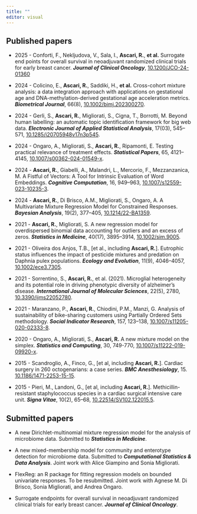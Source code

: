 ---
title: ""
editor: visual
---

## Published papers

-   2025 - Conforti, F., Nekljudova, V., Sala, I., **Ascari, R.**, **et al.** Surrogate end points for overall survival in neoadjuvant randomized clinical trials for early breast cancer. [***Journal of Clinical Oncology***]{.text-primary}, [10.1200/JCO-24-01360](https://doi.org/10.1200/JCO-24-01360)

-   2024 - Colicino, E., **Ascari, R.**, Saddiki, H., **et al.** Cross-cohort mixture analysis: a data integration approach with applications on gestational age and DNA-methylation-derived gestational age acceleration metrics. [***Biometrical Journal***]{.text-primary}, 66(8), [10.1002/bimj.202300270](https://dx.doi.org/10.1002/bimj.202300270).

-   2024 - Gerli, S., **Ascari, R.**, Migliorati, S., Cigna, T., Borrotti, M. Beyond human labelling: an automatic topic identification framework for big web data. [***Electronic Journal of Applied Statistical Analysis***]{.text-primary}, 17(03), 545--571, [10.1285/i20705948v17n3p545](https://dx.doi.org/10.1285/i20705948v17n3p545).

-   2024 - Ongaro, A., Migliorati, S., **Ascari, R.**, Ripamonti, E. Testing practical relevance of treatment effects. [***Statistical Papers***]{.text-primary}, 65, 4121--4145, [10.1007/s00362-024-01549-x](https://dx.doi.org/10.1007/s00362-024-01549-x).

-   2024 - **Ascari, R.**, Giabelli, A., Malandri, L., Mercorio, F., Mezzanzanica, M. A Fistful of Vectors: A Tool for Intrinsic Evaluation of Word Embeddings. [***Cognitive Computation***]{.text-primary}, 16, 949--963, [10.1007/s12559-023-10235-3](https://dx.doi.org/10.1007/s12559-023-10235-3).

-   2024 - **Ascari, R.**, Di Brisco, A.M., Migliorati, S., Ongaro, A. A Multivariate Mixture Regression Model for Constrained Responses. [***Bayesian Analysis***]{.text-primary}, 19(2), 377--405, [10.1214/22-BA1359](https://dx.doi.org/10.1214/22-BA1359).

-   2021 - **Ascari, R.**, Migliorati, S. A new regression model for overdispersed binomial data accounting for outliers and an excess of zeros. [***Statistics in Medicine***]{.text-primary}, 40(17), 3895--3914, [10.1002/sim.9005](https://doi.org/10.1002/sim.9005).

-   2021 - Oliveira dos Anjos, T.B., \[et al., including **Ascari, R.**\]. Eutrophic status influences the impact of pesticide mixtures and predation on Daphnia pulex populations. [***Ecology and Evolution***]{.text-primary}, 11(9), 4046--4057, [10.1002/ece3.7305](https://doi.org/10.1002/ece3.7305).

-   2021 - Sorrentino, S., **Ascari, R.**, et al. (2021). Microglial heterogeneity and its potential role in driving phenotypic diversity of alzheimer’s disease. [***International Journal of Molecular Sciences***]{.text-primary}, 22(5), 2780, [10.3390/ijms22052780](https://doi.org/10.3390/ijms22052780).

-   2021 - Maranzano, P., **Ascari, R.**, Chiodini, P.M., Manzi, G. Analysis of sustainability of bike-sharing customers using Partially Ordered Sets methodology. [***Social Indicator Research***]{.text-primary}, 157, 123--138, [10.1007/s11205-020-02333-8](https://doi.org/10.1007/s11205-020-02333-8).

-   2020 - Ongaro, A., Migliorati, S., **Ascari, R.** A new mixture model on the simplex. [***Statistics and Computing***]{.text-primary}, 30, 749-770, [10.1007/s11222-019-09920-x](https://doi.org/10.1007/s11222-019-09920-x).

-   2015 - Scandroglio, A., Finco, G., \[et al, including **Ascari, R.**\]. Cardiac surgery in 260 octogenarians: a case series. [***BMC Anesthesiology***]{.text-primary}, 15. [10.1186/1471-2253-15-15](https://doi.org/10.1186/1471-2253-15-15).

-   2015 - Pieri, M., Landoni, G., \[et al, including **Ascari, R.**\]. Methicillin-resistant staphylococcus species in a cardiac surgical intensive care unit. [***Signa Vitae***]{.text-primary}, 10(2), 65--68, [10.22514/SV102.122015.5](https://doi.org/10.22514/SV102.122015.5).

## Submitted papers

-   A new Dirichlet-multinomial mixture regression model for the analysis of microbiome data. Submitted to [***Statistics in Medicine***]{.text-primary}.

-   A new mixed-membership model for community and enterotype detection for microbiome data. Submitted to [***Computational Statistics & Data Analysis***]{.text-primary}. Joint work with Alice Giampino and Sonia Migliorati.

-   FlexReg: an R package for fitting regression models on bounded univariate responses. To be resubmitted. Joint work with Agnese M. Di Brisco, Sonia Migliorati, and Andrea Ongaro.

-   Surrogate endpoints for overall survival in neoadjuvant randomized clinical trials for early breast cancer. [***Journal of Clinical Oncology***]{.text-primary}.
